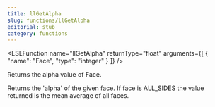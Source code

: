 ```yaml
---
title: llGetAlpha
slug: functions/llGetAlpha
editorial: stub
category: functions
---
```


<LSLFunction
	name="llGetAlpha"
	returnType="float"
	arguments={[
	{
		"name": "Face",
		"type": "integer"
	}
]}
/>

Returns the alpha value of Face.

Returns the 'alpha' of the given face. If face is ALL_SIDES the value returned is the mean average of all faces.
